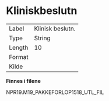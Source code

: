 
# Kliniskbeslutn {-}

| | |
|----|----|
| Label    | Klinisk beslutn. |
| Type     | String |
| Length   | 10    |
| Format   |  |
| Kilde    |   |

**Finnes i filene**

NPR19.M19_PAKKEFORLOP1518_UTL_FIL

